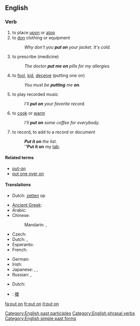 ==English==

===Verb===
{{en-verb|inf=to [[put]] [[on]]|puts on|putting on|put on}}

# to place [[upon]] or [[atop]]
# to [[don]] clothing or equipment
#: ''Why don't you '''put on''' your jacket. It's cold.''
# {{idiom}} to prescribe (medicine)
#: ''The doctor '''put me on''' pills for my allergies.''
# {{idiom}} to [[fool]], [[kid]], [[deceive]] (putting one on)
#: ''You must be '''putting''' me '''on'''.''
# {{idiom}} to play recorded music
#: ''I'll '''put on''' your favorite record.''
# to [[cook]] or [[warm]]
#: ''I'll '''put on''' some coffee for everybody.''
# to record, to add to a record or document
#: '''''Put it on''' the list.''
#: '''''Put it on''' my [[tab]].

====Related terms====
* [[put-on]]
* [[put one over on]]

====Translations====
{{trans-top|to place upon}}
* Dutch: [[zetten]] op
{{trans-mid}}
{{trans-bottom}}

{{trans-top|to don clothing}}
* [[Ancient Greek]]: {{tø|grc|ἕννυμι|tr=hennumi|sc=polytonic}}
* Arabic: {{t-|ar|لبس|tr=lábisa|sc=Arab}}
* Chinese:
*: Mandarin: {{t|cmn|穿上|tr=chuānshang|sc=Hani|xs=Mandarin}},  {{t-|cmn|穿|tr=chuān|sc=Hani|xs=Mandarin}}
* Czech: {{t-|cs|obléct}}
* Dutch: {{t+|nl|aantrekken}}, {{t+|nl|aandoen}}
* Esperanto: {{t|eo|surmeti}}
* French: {{t+|fr|mettre}}
{{trans-mid}}
* German: {{t+|de|anziehen}}
* Irish: {{t-|ga|cuir ar|xs=Irish}}
* Japanese: {{t+|ja|着る|tr=きる, kiru|sc=Jpan}},  {{t|ja|着く|tr=はく, haku|sc=Jpan}},  {{t|ja|被る|tr=かぶる, kaburu|sc=Jpan}}
* Russian: {{qualifier|imperfective}} {{t|ru|надевать|tr=nadevát'|sc=Cyrl}},  {{qualifier|perfective}} {{t|ru|надеть|tr=nadét'|sc=Cyrl}}
{{trans-bottom}}

{{trans-top|to play recorded music}}
* Dutch: {{t-|nl|opzetten}}
{{trans-mid}}
{{trans-bottom}}

{{checktrans-top}}
* {{ttbc|CJKV Characters}}: [[擐]]
{{trans-bottom}}

[[Category:English past participles]]
[[Category:English phrasal verbs]]
[[Category:English simple past forms]]

[[fa:put on]]
[[fr:put on]]
[[it:put on]]